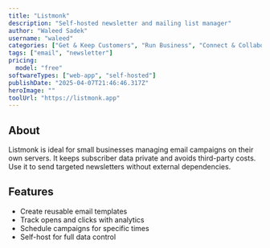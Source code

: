 ---
title: "Listmonk"
description: "Self-hosted newsletter and mailing list manager"
author: "Waleed Sadek"
username: "waleed"
categories: ["Get & Keep Customers", "Run Business", "Connect & Collaborate"]
tags: ["email", "newsletter"]
pricing:
  model: "free"
softwareTypes: ["web-app", "self-hosted"]
publishDate: "2025-04-07T21:46:46.317Z"
heroImage: ""
toolUrl: "https://listmonk.app"
---
## About
Listmonk is ideal for small businesses managing email campaigns on their own servers. It keeps subscriber data private and avoids third-party costs. Use it to send targeted newsletters without external dependencies.

## Features
- Create reusable email templates
- Track opens and clicks with analytics
- Schedule campaigns for specific times
- Self-host for full data control
